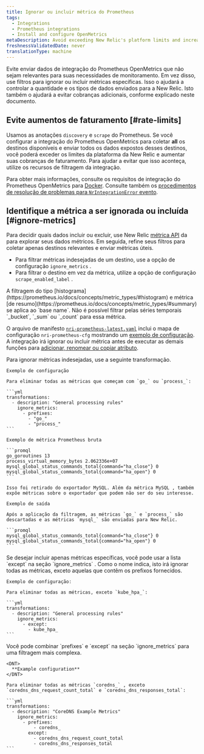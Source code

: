 ```yaml
---
title: Ignorar ou incluir métrica do Prometheus
tags:
  - Integrations
  - Prometheus integrations
  - Install and configure OpenMetrics
metaDescription: Avoid exceeding New Relic's platform limits and increasing your billing charges by using the Prometheus OpenMetrics integration's filtering capabilities.
freshnessValidatedDate: never
translationType: machine
---
```


Evite enviar dados de integração do Prometheus OpenMetrics que não sejam relevantes para suas necessidades de monitoramento. Em vez disso, use filtros para ignorar ou incluir métricas específicas. Isso o ajudará a controlar a quantidade e os tipos de dados enviados para a New Relic. Isto também o ajudará a evitar cobranças adicionais, conforme explicado neste documento.

## Evite aumentos de faturamento [#rate-limits]

Usamos as anotações `discovery` e `scrape` do Prometheus. Se você configurar a integração do Prometheus OpenMetrics para coletar <DNT>**all**</DNT> os destinos disponíveis e enviar todos os dados expostos desses destinos, você poderá exceder os limites da plataforma da New Relic e aumentar suas cobranças de faturamento. Para ajudar a evitar que isso aconteça, utilize os recursos de filtragem da integração.

Para obter mais informações, consulte os requisitos de integração do Prometheus OpenMetrics para [Docker](/docs/integrations/prometheus-integrations/get-started/monitor-prometheus-new-relic#OpenMetrics). Consulte também os [procedimentos de resolução de problemas para `NrIntegrationError` evento](/docs/integrations/prometheus-integrations/troubleshooting/rate-limit-errors-prometheus-integration).

## Identifique a métrica a ser ignorada ou incluída [#ignore-metrics]

Para decidir quais dados incluir ou excluir, use New Relic [métrica API](/docs/data-ingest-apis/get-data-new-relic/metric-api/view-query-you-metric-data#explore-metric-data) da para explorar seus dados métricos. Em seguida, refine seus filtros para coletar apenas destinos relevantes e enviar métricas úteis.

* Para filtrar métricas indesejadas de um destino, use a opção de configuração `ignore_metrics` .
* Para filtrar o destino em vez da métrica, utilize a opção de configuração `scrape_enabled_label` .

<Callout variant="caution">
  A filtragem do tipo [histograma](https://prometheus.io/docs/concepts/metric_types/#histogram) e métrica [de resumo](https://prometheus.io/docs/concepts/metric_types/#summary) se aplica ao `base name`. Não é possível filtrar pelas séries temporais `_bucket`, `_sum` ou `_count` para essa métrica.
</Callout>

O arquivo de manifesto [`nri-prometheus-latest.yaml`](https://download.newrelic.com/infrastructure_agent/integrations/kubernetes/nri-prometheus-latest.yaml) inclui o mapa de configuração `nri-prometheus-cfg` mostrando um [exemplo de configuração](/docs/integrations/prometheus-integrations/configure/configure-prometheus-openmetrics-integration). A integração irá ignorar ou incluir métrica antes de executar as demais funções para [adicionar, renomear ou copiar atributo](/docs/integrations/prometheus-integrations/view-query-data/add-rename-copy-prometheus-attributes).

<CollapserGroup>
  <Collapser id="example-ignore" title="Filtre métricas indesejadas (ignorar)">
    Para ignorar métricas indesejadas, use a seguinte transformação.

    Exemplo de configuração

    Para eliminar todas as métricas que começam com `go_` ou `process_`:

    ```yml
    transformations:
      - description: "General processing rules"
        ignore_metrics:
          - prefixes:
            - "go_"
            - "process_"
    ```

    Exemplo de métrica Prometheus bruta

    ```promql
    go_goroutines 13
    process_virtual_memory_bytes 2.062336e+07
    mysql_global_status_commands_total{command="ha_close"} 0
    mysql_global_status_commands_total{command="ha_open"} 0
    ```

    Isso foi retirado do exportador MySQL. Além da métrica MySQL , também expõe métricas sobre o exportador que podem não ser do seu interesse.

    Exemplo de saída

    Após a aplicação da filtragem, as métricas `go_` e `process_` são descartadas e as métricas `mysql_` são enviadas para New Relic.

    ```promql
    mysql_global_status_commands_total{command="ha_close"} 0 
    mysql_global_status_commands_total{command="ha_open"} 0
    ```
  </Collapser>

  <Collapser id="include-metrics" title="Incluir apenas métricas específicas (exceto)">
    Se desejar incluir apenas métricas específicas, você pode usar a lista `except` na seção `ignore_metrics` . Como o nome indica, isto irá ignorar todas as métricas, exceto aquelas que contêm os prefixos fornecidos.

    Exemplo de configuração:

    Para eliminar todas as métricas, exceto `kube_hpa_`:

    ```yml
    transformations:
      - description: "General processing rules"
        ignore_metrics:
          - except:
            - kube_hpa_
    ```
  </Collapser>

  <Collapser id="include-exclude" title="Combinação de incluir e excluir (exceto e ignorar)">
    Você pode combinar `prefixes` e `except` na seção `ignore_metrics` para uma filtragem mais complexa.

    <DNT>
      **Example configuration**
    </DNT>

    Para eliminar todas as métricas `coredns_` , exceto `coredns_dns_request_count_total` e `coredns_dns_responses_total`:

    ```yml
    transformations:
      - description: "CoreDNS Example Metrics"
        ignore_metrics:
          - prefixes:
              - coredns_
            except:
              - coredns_dns_request_count_total
              - coredns_dns_responses_total
    ```
  </Collapser>
</CollapserGroup>